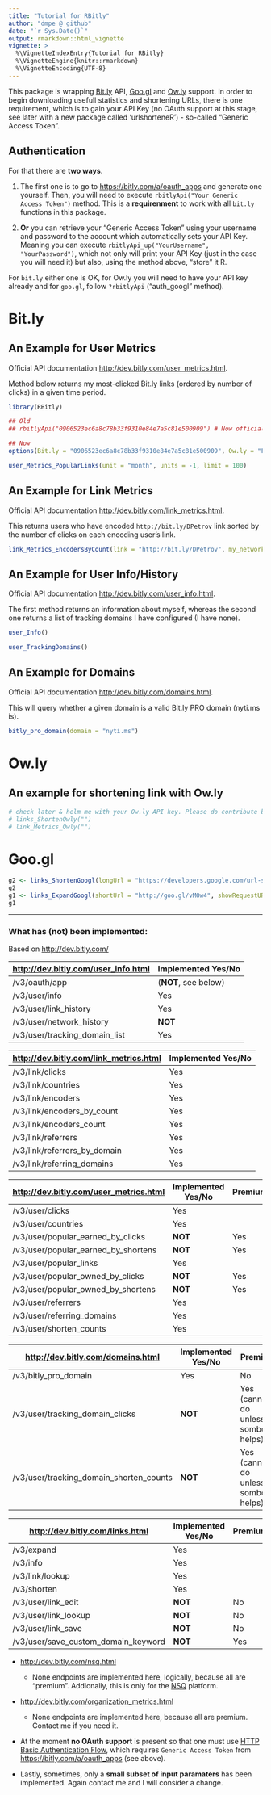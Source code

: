 ```yaml
---
title: "Tutorial for RBitly"
author: "dmpe @ github"
date: "`r Sys.Date()`"
output: rmarkdown::html_vignette
vignette: >
  %\VignetteIndexEntry{Tutorial for RBitly}
  %\VignetteEngine{knitr::rmarkdown}
  %\VignetteEncoding{UTF-8}
---
```

  
  This package is wrapping [Bit.ly](https://www.bit.ly) API, [Goo.gl](https://goo.gl) and [Ow.ly](http://ow.ly) support. In order to begin downloading usefull statistics and shortening URLs, there is one requirement, which is to gain your API Key (no OAuth support at this stage, see later with a new package called 'urlshorteneR') - so-called "Generic Access Token". 
  
## Authentication
  
  For that there are **two ways**. 
  
  1. The first one is to go to <https://bitly.com/a/oauth_apps> and generate one yourself. Then, you will need to execute `rbitlyApi("Your Generic Access Token")` method. This is a **requirenment** to work with all `bit.ly` functions in this package. 
  
  2. **Or** you can retrieve your "Generic Access Token" using your username and password to the account which automatically sets your API Key. Meaning you can execute `rbitlyApi_up("YourUsername", "YourPassword")`, which not only will print your API Key (just in the case you will need it) but also, using the method above, "store" it R. 
  
  For `bit.ly` either one is OK, for Ow.ly you will need to have your API key already and for `goo.gl`, follow `?rbitlyApi` ("auth_googl" method).
  
# Bit.ly
  
## An Example for User Metrics
  
Official API documentation <http://dev.bitly.com/user_metrics.html>.
  
Method below returns my most-clicked Bit.ly links (ordered by number of clicks) in a given time period.
  
```r
library(RBitly)

## Old
## rbitlyApi("0906523ec6a8c78b33f9310e84e7a5c81e500909") # Now officially deprecated

## Now
options(Bit.ly = "0906523ec6a8c78b33f9310e84e7a5c81e500909", Ow.ly = "F1QH-Q64B-BSBI-JASJ", Goo.gl = "AIzaSyAbJt9APfph1JGIhflkoH9UuGhOACntOjw")

user_Metrics_PopularLinks(unit = "month", units = -1, limit = 100)
```


## An Example for Link Metrics

Official API documentation <http://dev.bitly.com/link_metrics.html>.

This returns users who have encoded `http://bit.ly/DPetrov` link sorted by the number of clicks on each encoding user's link.

```r
link_Metrics_EncodersByCount(link = "http://bit.ly/DPetrov", my_network = "false", limit = 100)
```


## An Example for User Info/History

Official API documentation <http://dev.bitly.com/user_info.html>. 

The first method returns an information about myself, whereas the second one returns a list of tracking domains I have configured (I have none).

```r
user_Info()

user_TrackingDomains()
```


## An Example for Domains

Official API documentation <http://dev.bitly.com/domains.html>. 

This will query whether a given domain is a valid Bit.ly PRO domain (nyti.ms is). 

```r
bitly_pro_domain(domain = "nyti.ms")
```

# Ow.ly

## An example for shortening link with Ow.ly

```r
# check later & helm me with your Ow.ly API key. Please do contribute back. 
# links_ShortenOwly("")
# link_Metrics_Owly("")
```

# Goo.gl

```r
g2 <- links_ShortenGoogl(longUrl = "https://developers.google.com/url-shortener/v1/url/insert")
g2
g1 <- links_ExpandGoogl(shortUrl = "http://goo.gl/vM0w4", showRequestURL = F)
g1
```

-------------

### What has (not) been implemented:

Based on <http://dev.bitly.com/>

<http://dev.bitly.com/user_info.html>  | Implemented Yes/No
------------- | -------------
/v3/oauth/app  | (**NOT**, see below)
/v3/user/info  | Yes
/v3/user/link_history | Yes
/v3/user/network_history  | **NOT**
/v3/user/tracking_domain_list  | Yes

<http://dev.bitly.com/link_metrics.html>  | Implemented Yes/No
------------- | -------------
/v3/link/clicks  | Yes
/v3/link/countries  | Yes
/v3/link/encoders  | Yes
/v3/link/encoders_by_count  | Yes
/v3/link/encoders_count  | Yes
/v3/link/referrers  | Yes
/v3/link/referrers_by_domain  | Yes
/v3/link/referring_domains  | Yes


<http://dev.bitly.com/user_metrics.html> | Implemented Yes/No | Premium
------------- | ------------- | -------------
/v3/user/clicks  | Yes 
/v3/user/countries  | Yes 
/v3/user/popular_earned_by_clicks  | **NOT**  | Yes
/v3/user/popular_earned_by_shortens  | **NOT**  | Yes
/v3/user/popular_links  | Yes
/v3/user/popular_owned_by_clicks  | **NOT**  | Yes
/v3/user/popular_owned_by_shortens | **NOT**  | Yes
/v3/user/referrers  | Yes
/v3/user/referring_domains | Yes
/v3/user/shorten_counts | Yes


<http://dev.bitly.com/domains.html> | Implemented Yes/No | Premium
------------- | ------------- | -------------
/v3/bitly_pro_domain  | Yes | No
/v3/user/tracking_domain_clicks  | **NOT** | Yes (cannot do unless sombody helps)
/v3/user/tracking_domain_shorten_counts  | **NOT** | Yes (cannot do unless sombody helps)


<http://dev.bitly.com/links.html> | Implemented Yes/No | Premium
------------- | ------------- | -------------
/v3/expand  | Yes 
/v3/info  | Yes 
/v3/link/lookup  |  Yes
/v3/shorten  | Yes  
/v3/user/link_edit  | **NOT**  | No
/v3/user/link_lookup  | **NOT**  | No
/v3/user/link_save | **NOT**  | No
/v3/user/save_custom_domain_keyword | **NOT**  | Yes



- <http://dev.bitly.com/nsq.html>  
    + None endpoints are implemented here, logically, because all are "premium". Addionally, this is only for the [NSQ](http://nsq.io/) platform.

- <http://dev.bitly.com/organization_metrics.html>
    + None endpoints are implemented here, because all are premium. Contact me if you need it. 

- At the moment **no OAuth support** is present so that one must use [HTTP Basic Authentication Flow](http://dev.bitly.com/authentication.html#basicauth), which requires `Generic Access Token` from <https://bitly.com/a/oauth_apps> (see above).

- Lastly, sometimes, only a **small subset of input paramaters** has been implemented. Again contact me and I will consider a change. 

